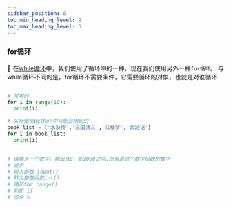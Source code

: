 ```yaml
---
sidebar_position: 6
toc_min_heading_level: 2
toc_max_heading_level: 5
---
```


### for循环

🔗 在[while循环](./while循环.mdx)中，我们使用了循环中的一种，现在我们使用另外一种`for循环`。
与while循环不同的是，for循环不需要条件，它需要循环的对象，也就是对谁循环


```python title='for循环'

# 常用的
for i in range(10):
  print(i)

# 实际使用python中可能会用到的
book_list = ['水浒传','三国演义','红楼梦','西游记']
for i in book_list:
  print(i)
```

```python 课后作业

# 请输入一个数字，输出从0，到1000之间,所有是这个数字倍数的数字
# 提示 
# 输入函数 input()
# 转为整数函数int() 
# 循环for range() 
# 判断 if 
# 求余 %

```